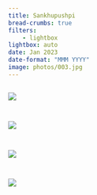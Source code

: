 ```yaml
---
title: Sankhupushpi
bread-crumbs: true
filters:
    - lightbox
lightbox: auto
date: Jan 2023
date-format: "MMM YYYY"
image: photos/003.jpg
---
```


::: {style="display: grid;grid-template-columns: repeat(auto-fill, minmax(250px, 1fr));grid-gap: 1em;"}


![](photos/001.jpg){group="my-gallery"}

![](photos/002.jpg){group="my-gallery"}

![](photos/003.jpg){group="my-gallery"}

![](photos/004.jpg){group="my-gallery"}

:::
